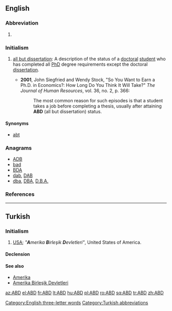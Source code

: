 ==English==

===Abbreviation===
{{rfc-header|Abbreviation}}
{{head|en|abbreviation}}

# {{non-gloss definition|Airport code for [[Abadan]], [[Iran]].<ref>{{reference-book|last=|first= |authorlink= |coauthors= |editor=Morris, William|others= |title=The American Heritage Dictionary of the English Language|origdate= |origyear=1969|origmonth= |url= |format= |accessdate= |accessyear= |accessmonth= |edition= |date= |year=1971|month= |publisher=American Heritage Publishing Co., Inc.|location=New York, NY|language= |id= |doi= |isbn=0-395-09066-0|lccn= |ol= |pages=1|chapter= |chapterurl= |quote=}}</ref>}}

===Initialism===
{{rfc-header|Initialism}}
{{head|en|initialism}}

# {{context|academics|lang=en}} [[all but dissertation]]: A description of the status of a [[doctoral]] [[student]] who has completed all [[PhD]] degree requirements except the doctoral [[dissertation]].
#* '''2001''', John Siegfried and Wendy Stock, "So You Want to Earn a Ph.D. in Economics?: How Long Do You Think It Will Take?" ''The Journal of Human Resources'', vol. 36, no. 2, p. 366:
#*: The most common reason for such episodes is that a student takes a job before completing a thesis, usually after attaining '''ABD''' (all but dissertation) status.

====Synonyms====
* [[abt]]

===Anagrams===
* [[ADB#English|ADB]]
* [[bad#English|bad]]
* [[BDA#English|BDA]]
* [[dab#English|dab]], [[DAB#English|DAB]]
* [[dba#English|dba]], [[DBA#English|DBA]], [[D.B.A.#English|D.B.A.]]

===References===
<references/>

[[Category:English three-letter words]]

----

==Turkish==

===Initialism===
{{rfc-header|Initialism}}
{{tr-initialism}}

# [[USA]]; ''"'''A'''merika '''B'''irleşik '''D'''evletleri"'', United States of America.

====Declension====
{{crh-latin-noun|'nin|'ye|'yi|'de|'den}}

====See also====
* [[Amerika]]
* [[Amerika Birleşik Devletleri]]

[[Category:Turkish abbreviations]]

[[az:ABD]]
[[el:ABD]]
[[fr:ABD]]
[[lt:ABD]]
[[hu:ABD]]
[[pl:ABD]]
[[ro:ABD]]
[[sq:ABD]]
[[tr:ABD]]
[[zh:ABD]]